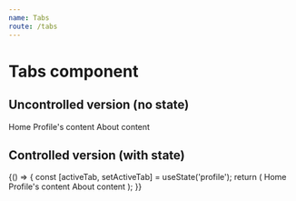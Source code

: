 ```yaml
---
name: Tabs
route: /tabs
---
```




# Tabs component

## Uncontrolled version (no state)

<Playground>
  <Root>
    <Tabs initialActiveTab={'about'}>
      <Tab title="Home">Home</Tab>
      <Tab title="Profile">Profile's content</Tab>
      <Tab title="About">About content</Tab>
    </Tabs>
  </Root>
</Playground>

## Controlled version (with state)

<Playground>
  {() => {
    const [activeTab, setActiveTab] = useState('profile');
    return (
      <Root>
        <Tabs activeTab={activeTab} onChange={setActiveTab}>
          <Tab id="home" title="Home">
            Home
          </Tab>
          <Tab id="profile" title="Profile">
            Profile's content
          </Tab>
          <Tab id="about" title="About">
            About content
          </Tab>
        </Tabs>
      </Root>
    );
  }}
</Playground>

